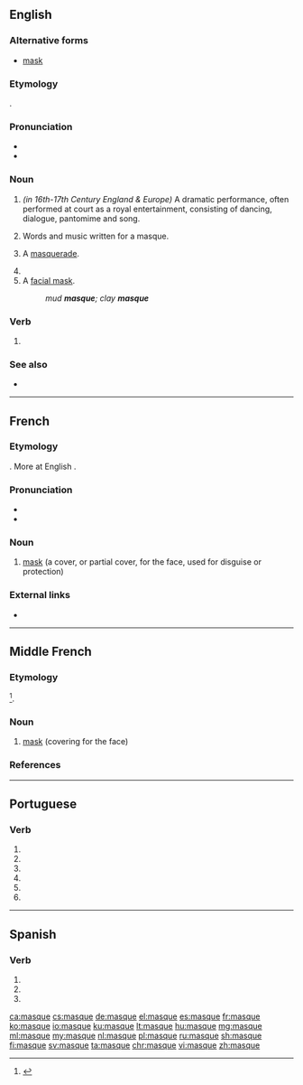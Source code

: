 ==English==
{{wikipedia}}

===Alternative forms===
* [[mask]]

===Etymology===
{{borrowing|fr|masque|lang=en}}.

===Pronunciation===
* {{IPA|/mæsk/|mɑːsk/|lang=en}}
* {{rhymes|æsk|lang=en}}

===Noun===
{{en-noun}}

# {{context|archaic|lang=en}} ''(in 16th-17th Century England & Europe)'' A dramatic performance, often performed at court as a royal entertainment, consisting of dancing, dialogue, pantomime and song.
# {{context|archaic|lang=en}} Words and music written for a masque.
# {{context|archaic|lang=en}} A [[masquerade]].
# {{archaic form of|mask|lang=en}}
# A [[facial mask]].
#: ''mud '''masque'''; clay '''masque'''''

===Verb===
{{en-verb|masqu}}

# {{archaic form of|mask|lang=en}}

===See also===
* {{pedialite}}

----

==French==

===Etymology===
{{borrowing|it|maschera|lang=fr}}. More at English {{l|en|mask}}.

===Pronunciation===
* {{IPA|/mask/|lang=fr}}
* {{audio|Fr-masque.ogg|Audio|lang=fr}}

===Noun===
{{fr-noun|m}}

# [[mask]] (a cover, or partial cover, for the face, used for disguise or protection)

===External links===
* {{R:TLFi}}

----

==Middle French==

===Etymology===
{{borrowing|it|maschera|lang=frm}}<ref>{{R:TLFi|etym=1}}</ref>.

===Noun===
{{frm-noun|m}}

# [[mask]] (covering for the face)

===References===
<references/>

----

==Portuguese==

===Verb===
{{pt-verb-form}}

# {{pt-verb form of|mascar|ar|subjunctive|present|singular|first}}
# {{pt-verb form of|mascar|ar|subjunctive|present|singular|third}}
# {{pt-verb form of|mascar|ar|imperative|affirmative|singular|first|}}
# {{pt-verb form of|mascar|ar|imperative|affirmative|singular|third|}}
# {{pt-verb form of|mascar|ar|imperative|negative|singular|first|}}
# {{pt-verb form of|mascar|ar|imperative|negative|singular|third|}}

----

==Spanish==

===Verb===
{{es-verb-form}}

# {{es-verb form of|ending=ar|mood=subjunctive|tense=present|pers=1|number=singular|mascar}}
# {{es-verb form of|ending=ar|mood=subjunctive|tense=present|pers=2|formal=yes|number=singular|mascar}}
# {{es-verb form of|ending=ar|mood=subjunctive|tense=present|pers=3|number=singular|mascar}}

[[ca:masque]]
[[cs:masque]]
[[de:masque]]
[[el:masque]]
[[es:masque]]
[[fr:masque]]
[[ko:masque]]
[[io:masque]]
[[ku:masque]]
[[lt:masque]]
[[hu:masque]]
[[mg:masque]]
[[ml:masque]]
[[my:masque]]
[[nl:masque]]
[[pl:masque]]
[[ru:masque]]
[[sh:masque]]
[[fi:masque]]
[[sv:masque]]
[[ta:masque]]
[[chr:masque]]
[[vi:masque]]
[[zh:masque]]